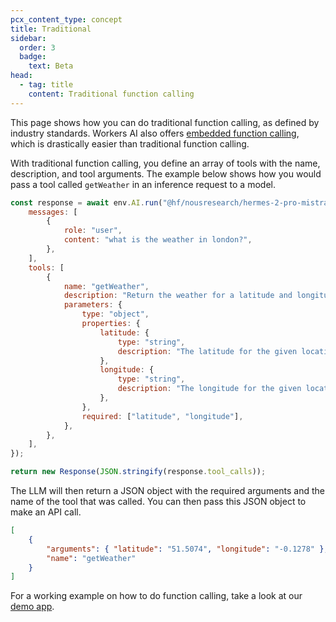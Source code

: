 ```yaml
---
pcx_content_type: concept
title: Traditional
sidebar:
  order: 3
  badge:
    text: Beta
head:
  - tag: title
    content: Traditional function calling
---
```


This page shows how you can do traditional function calling, as defined by industry standards. Workers AI also offers [embedded function calling](/workers-ai/features/function-calling/embedded/), which is drastically easier than traditional function calling.

With traditional function calling, you define an array of tools with the name, description, and tool arguments. The example below shows how you would pass a tool called `getWeather` in an inference request to a model.

```js title="Traditional function calling example"
const response = await env.AI.run("@hf/nousresearch/hermes-2-pro-mistral-7b", {
	messages: [
		{
			role: "user",
			content: "what is the weather in london?",
		},
	],
	tools: [
		{
			name: "getWeather",
			description: "Return the weather for a latitude and longitude",
			parameters: {
				type: "object",
				properties: {
					latitude: {
						type: "string",
						description: "The latitude for the given location",
					},
					longitude: {
						type: "string",
						description: "The longitude for the given location",
					},
				},
				required: ["latitude", "longitude"],
			},
		},
	],
});

return new Response(JSON.stringify(response.tool_calls));
```

The LLM will then return a JSON object with the required arguments and the name of the tool that was called. You can then pass this JSON object to make an API call.

```json
[
	{
		"arguments": { "latitude": "51.5074", "longitude": "-0.1278" },
		"name": "getWeather"
	}
]
```

For a working example on how to do function calling, take a look at our [demo app](https://github.com/craigsdennis/lightbulb-moment-tool-calling/blob/main/src/index.ts).
